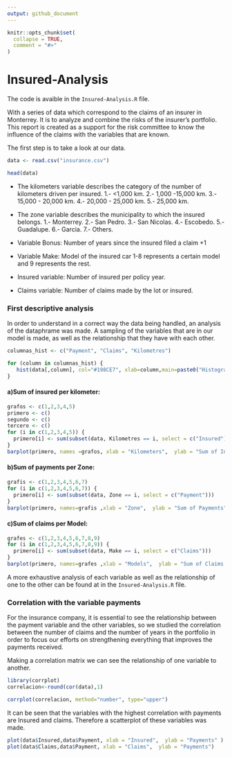 ```yaml
---
output: github_document
---
```


<!-- README.md is generated from README.Rmd. Please edit that file -->

```r
knitr::opts_chunk$set(
  collapse = TRUE,
  comment = "#>"
)
```

# Insured-Analysis



The code is avaible in the `Insured-Analysis.R` file. 

With a series of data which correspond to the claims of an insurer in Monterrey. It is to analyze and combine the risks of the insurer's portfolio. This report is created as a support for the risk committee to know the influence of the claims with the variables that are known.

The first step is to take a look at our data.


```r

data <- read.csv("insurance.csv")


```

```r
head(data)
```

* The kilometers variable describes the category of the number of kilometers driven per insured. 
1.- <1,000 km. 
2.- 1,000 -15,000 km. 
3.- 15,000 - 20,000 km. 
4.- 20,000 - 25,000 km. 
5.- 25,000 km. 

* The zone variable describes the municipality to which the insured belongs. 
1.- Monterrey. 
2.- San Pedro. 
3.- San Nicolas. 
4.- Escobedo. 
5.- Guadalupe.
6.- Garcia. 
7.- Others. 

* Variable Bonus: Number of years since the insured filed a claim +1

* Variable Make: Model of the insured car 1-8 represents a certain model and 9 represents the rest. 

* Insured variable: Number of insured per policy year.

* Claims variable: Number of claims made by the lot or insured.

### First descriptive analysis 

In order to understand in a correct way the data being handled, an analysis of the dataphrame was made. A sampling of the variables that are in our model is made, as well as the relationship that they have with each other. 


```r
columnas_hist <- c("Payment", "Claims", "Kilometres")

for (column in columnas_hist) {
   hist(data[,column], col="#198CE7", xlab=column,main=paste0("Histogram of ",column))
}
```

#### a)Sum of insured per kilometer:

```r
grafos <- c(1,2,3,4,5)
primero <- c()
segundo <- c()
tercero <- c()
for (i in c(1,2,3,4,5)) {
  primero[i] <- sum(subset(data, Kilometres == i, select = c("Insured")))  
}
barplot(primero, names =grafos, xlab = "Kilometers",  ylab = "Sum of Insured", col = c("blue","red","green","yellow","black"))
```

#### b)Sum of payments per Zone: 

```r
grafis <- c(1,2,3,4,5,6,7)
for (i in c(1,2,3,4,5,6,7)) {
  primero[i] <- sum(subset(data, Zone == i, select = c("Payment")))  
}
barplot(primero, names=grafis ,xlab = "Zone",  ylab = "Sum of Payments", col = c("blue","red","green","yellow","black"))
```

#### c)Sum of claims per Model:
```r

grafes <- c(1,2,3,4,5,6,7,8,9)
for (i in c(1,2,3,4,5,6,7,8,9)) {
  primero[i] <- sum(subset(data, Make == i, select = c("Claims")))  
}
barplot(primero, names=grafes ,xlab = "Models",  ylab = "Sum of Claims ", col = c("blue","red","green","yellow","black"))
```

A more exhaustive analysis of each variable as well as the relationship of one to the other can be found at in the `Insured-Analysis.R` file. 

### Correlation with the variable payments

For the insurance company, it is essential to see the relationship between the payment variable and the other variables, so we studied the correlation between the number of claims and the number of years in the portfolio in order to focus our efforts on strengthening everything that improves the payments received.

Making a correlation matrix we can see the relationship of one variable to another.

```r
library(corrplot)
correlacion<-round(cor(data),1)

```

```r
corrplot(correlacion, method="number", type="upper")
```

It can be seen that the variables with the highest correlation with payments are Insured and claims. Therefore a scatterplot of these variables was made. 


```r
plot(data$Insured,data$Payment, xlab = "Insured",  ylab = "Payments" )
plot(data$Claims,data$Payment, xlab = "Claims",  ylab = "Payments")

```